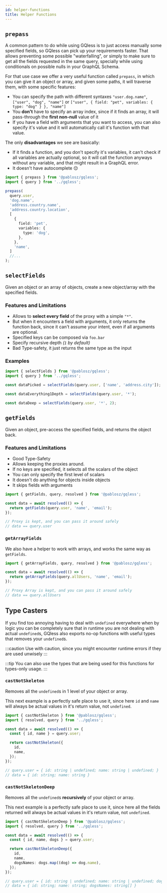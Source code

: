 ```yaml
---
id: helper-functions
title: Helper Functions
---
```


## `prepass`

A common pattern to do while using GQless is to just access manually some specified fields, so GQless can pick up your requirements faster.
That allows preventing some possible "waterfalling", or simply to make sure to get all the fields requested in the same query,
specially while using conditionals on possible nulls in your GraphQL Schema.

For that use case we offer a very useful function called `prepass`, in which you can give it an object or array, and given some paths, it will traverse them,
with some specific features:

- You can specify the path with different syntaxes `"user.dog.name"`, `["user", "dog", "name"]` or `["user", { field: "pet", variables: { type: "dog" } }, "name"]`
- You **don't** have to specify an array index, since if it finds an array, it will pass-through the **first non-null** value of it
- If you have a field with arguments that you want to access, you can also specify it's value and it will automatically call it's function with that value.

The only **disadvantages** we see are basically:

- If it finds a function, and you don't specify it's variables, it can't check if all variables are actually optional, so it will call the function anyways without any variable, and that might result in a GraphQL error.
- It doesn't have autocomplete 😔

```ts
import { prepass } from '@pablosz/gqless';
import { query } from '../gqless';

prepass(
  query.user,
  'dog.name',
  'address.country.name',
  'address.country.location',
  [
    {
      field: 'pet',
      variables: {
        type: 'dog',
      },
    },
    'name',
  ]
  //...
);
```

## `selectFields`

Given an object or an array of objects, create a new object/array with the specified fields.

### Features and Limitations

- Allows to **select every field** of the proxy with a simple `"*"`.
- But when it encounters a field with arguments, it only returns the function back, since it can't assume your intent,
  even if all arguments are optional.
- Specified keys can be composed via `foo.bar`
- Specify recursive depth _(`1` by default)_
- Bad Type-safety, it just returns the same type as the input

### Examples

```ts
import { selectFields } from '@pablosz/gqless';
import { query } from '../gqless';

const dataPicked = selectFields(query.user, ['name', 'address.city']);

const dataEverything1Depth = selectFields(query.user, '*');

const dataDeep = selectFields(query.user, '*', 2);
```

## `getFields`

Given an object, pre-access the specified fields, and returns the object back.

### Features and Limitations

- Good Type-Safety
- Allows keeping the proxies around.
- If no keys are specified, it selects all the scalars of the object
- You can only specify the first level of scalars
- It doesn't do anything for objects inside objects
- It skips fields with arguments

```ts
import { getFields, query, resolved } from '@pablosz/gqless';

const data = await resolved(() => {
  return getFields(query.user, 'name', 'email');
});

// Proxy is kept, and you can pass it around safely
// data == query.user
```

### `getArrayFields`

We also have a helper to work with arrays, and works the same way as `getFields`.

```ts
import { getArrayFields, query, resolved } from '@pablosz/gqless';

const data = await resolved(() => {
  return getArrayFields(query.allUsers, 'name', 'email');
});

// Proxy Array is kept, and you can pass it around safely
// data == query.allUsers
```

## Type Casters

If you find too annoying having to deal with `undefined` everywhere when
by logic you can be completely sure that in runtime you are not dealing with actual `undefined`s, GQless also exports no-op functions
with useful types that removes your `undefined`s.

:::caution
Use with caution, since you might encounter runtime errors if they are used unwisely
:::

:::tip
You can also use the types that are being used for this functions for types-only usage.
:::

### `castNotSkeleton`

Removes all the `undefined`s in 1 level of your object or array.

This next example is a perfectly safe place to use it, since here `id` and `name` will always be actual values in it's return value, not `undefined`.

```ts
import { castNotSkeleton } from '@pablosz/gqless';
import { resolved, query } from '../gqless';

const data = await resolved(() => {
  const { id, name } = query.user;

  return castNotSkeleton({
    id,
    name,
  });
});

// query.user = { id: string | undefined; name: string | undefined; }
// data = { id: string; name: string }
```

### `castNotSkeletonDeep`

Removes all the `undefined`s **recursively** of your object or array.

This next example is a perfectly safe place to use it, since here all the fields returned will always be actual values in it's return value, not `undefined`.

```ts
import { castNotSkeletonDeep } from '@pablosz/gqless';
import { resolved, query } from '../gqless';

const data = await resolved(() => {
  const { id, name, dogs } = query.user;

  return castNotSkeletonDeep({
    id,
    name,
    dogsNames: dogs.map((dog) => dog.name),
  });
});

// query.user = { id: string | undefined; name: string | undefined; dogs: { name: string | undefined }[] }
// data = { id: string; name: string; dogsNames: string[] }
```
